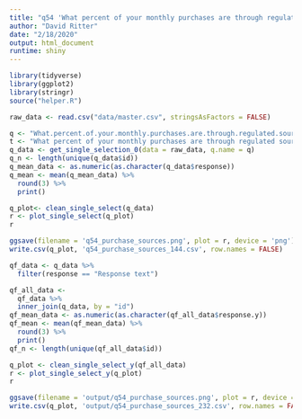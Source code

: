 ```yaml
---
title: "q54 'What percent of your monthly purchases are through regulated sources (dispensary, retail establishment, caregiver/authorized private cultivator)?'"
author: "David Ritter"
date: "2/18/2020"
output: html_document
runtime: shiny
---
```


```r
library(tidyverse)
library(ggplot2)
library(stringr)
source("helper.R")
```

```r
raw_data <- read.csv("data/master.csv", stringsAsFactors = FALSE)
```

```r
q <- "What.percent.of.your.monthly.purchases.are.through.regulated.sources..dispensary..retail.establishment..caregiver.authorized.private.cultivator.."
t <- "What percent of your monthly purchases are through regulated sources (dispensary, retail establishment, caregiver/authorized private cultivator)?"
q_data <- get_single_selection_0(data = raw_data, q.name = q)
q_n <- length(unique(q_data$id))
q_mean_data <- as.numeric(as.character(q_data$response))
q_mean <- mean(q_mean_data) %>%
  round(3) %>%
  print()
```

```r
q_plot<- clean_single_select(q_data)
r <- plot_single_select(q_plot)
r
```

```r
ggsave(filename = 'q54_purchase_sources.png', plot = r, device = 'png')
write.csv(q_plot, 'q54_purchase_sources_144.csv', row.names = FALSE)
```

```r
qf_data <- q_data %>%
  filter(response == "Response text")
```

```r
qf_all_data <- 
  qf_data %>%
  inner_join(q_data, by = "id")
qf_mean_data <- as.numeric(as.character(qf_all_data$response.y))
qf_mean <- mean(qf_mean_data) %>%
  round(3) %>%
  print()
qf_n <- length(unique(qf_all_data$id))
```

```r
q_plot <- clean_single_select_y(qf_all_data)
r <- plot_single_select_y(q_plot)
r
```

```r
ggsave(filename = 'output/q54_purchase_sources.png', plot = r, device = 'png')
write.csv(q_plot, 'output/q54_purchase_sources_232.csv', row.names = FALSE)
```
